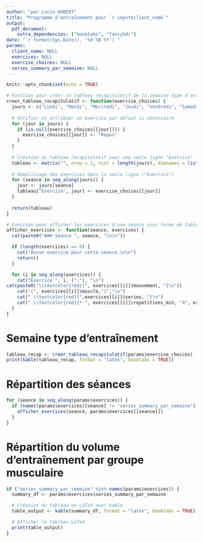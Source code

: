 ```yaml
---
author: "par Lucie HUBERT"
title: "Programme d'entraînement pour `r input$client_name`"
output:
  pdf_document:
    extra_dependencies: ["booktabs", "fancyhdr"]
date: "`r format(Sys.Date(), '%d %B %Y')`"
params:
  client_name: NULL
  exercices: NULL
  exercise_choices: NULL
  series_summary_par_semaine: NULL
---
```


```r
knitr::opts_chunk$set(echo = TRUE)

# Fonction pour créer un tableau récapitulatif de la semaine type d'entraînement
creer_tableau_recapitulatif <- function(exercise_choices) {
  jours <- c("Lundi", "Mardi", "Mercredi", "Jeudi", "Vendredi", "Samedi", "Dimanche")
  
  # Vérifier et attribuer un exercice par défaut si nécessaire
  for (jour in jours) {
    if (is.null(exercise_choices[[jour]])) {
      exercise_choices[[jour]] <- "Repos"
    }
  }
  
  # Création du tableau récapitulatif avec une seule ligne "Exercice"
  tableau <- matrix("", nrow = 1, ncol = length(jours), dimnames = list("Exercice", jours))
  
  # Remplissage des exercices dans la seule ligne ("Exercice")
  for (seance in seq_along(jours)) {
    jour <- jours[seance]
    tableau["Exercice", jour] <- exercise_choices[[jour]]
  }
  
  return(tableau)
}

# Fonction pour afficher les exercices d'une séance sous forme de tableau
afficher_exercices <- function(seance, exercices) {
  cat(paste0("### Séance ", seance, "\n\n"))

  if (length(exercices) == 0) {
    cat("Aucun exercice pour cette séance.\n\n")
    return()
  }

  for (i in seq_along(exercices)) {
    cat("Exercice ", i, (":"), "\n")
cat(paste0("\\textcolor{red}{", exercices[[i]]$mouvement, "}\n"))
    cat("(", exercices[[i]]$muscle,")","\n")
    cat(" \\textcolor{red}{",exercices[[i]]$series, "}\n")
    cat(" \\textcolor{red}{* ", exercices[[i]]$repetitions_min, "à", exercices[[i]]$repetitions_max, ("répétitions"), "}\n\n")
  }
}
```

# Semaine type d'entraînement
```r
tableau_recap <- creer_tableau_recapitulatif(params$exercise_choices)
print(kable(tableau_recap, format = "latex", booktabs = TRUE))
```

# Répartition des séances
```r
for (seance in seq_along(params$exercices)) {
  if (names(params$exercices)[seance] != "series_summary_par_semaine") {
    afficher_exercices(seance, params$exercices[[seance]])
  }
}
```

# Répartition du volume d'entraînement par groupe musculaire
```r
if ("series_summary_par_semaine" %in% names(params$exercices)) {
  summary_df <- params$exercices$series_summary_par_semaine

  # Création du tableau en LaTeX avec kable
  table_output <- kable(summary_df, format = "latex", booktabs = TRUE)

  # Afficher le tableau LaTeX
  print(table_output)
}
```
